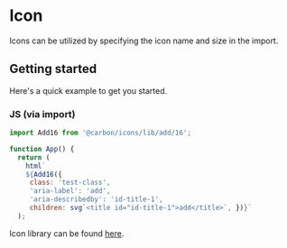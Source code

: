 
<Meta of={IconStories} />

# Icon

Icons can be utilized by specifying the icon name and size in the import.

## Getting started

Here's a quick example to get you started.

### JS (via import)

```javascript
import Add16 from '@carbon/icons/lib/add/16';

function App() {
  return (
    html`
    ${Add16({
     class: 'test-class',
     'aria-label': 'add',
     'aria-describedby': 'id-title-1',
     children: svg`<title id="id-title-1">add</title>`, })}`
  );
```

Icon library can be found
[here](https://www.carbondesignsystem.com/guidelines/icons/library).
